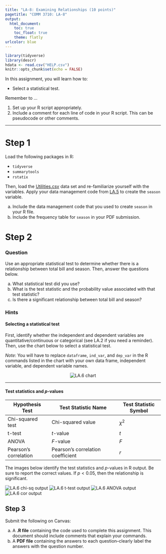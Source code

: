 ```yaml
---
title: "LA-8: Examining Relationships (10 points)"
pagetitle: "COMM 3710: LA-8"
output:
  html_document:
    toc: true
    toc_float: true
    theme: flatly
urlcolor: blue
---
```


```r
library(tidyverse)
library(descr)
hdata <- read.csv("HELP.csv")
knitr::opts_chunk$set(echo = FALSE)
```

In this assignment, you will learn how to:

- Select a statistical test.

Remember to ...

1) Set up your R script appropriately.
2) Include a comment for each line of code in your R script. This can be pseudocode or other comments.

---

# Step 1
Load the following packages in R:

- `tidyverse`
- `summarytools`
- `rstatix`

Then, load the [Utilities.csv](https://utah.instructure.com/files/108105204/download?download_frd=1) data set and re-familiarize yourself with the variables. Apply your data management code from [LA.5](https://sarakyeo.github.io/COMM-3710/LA/LA.5.html) to create the `season` variable.

a) Include the data management code that you used to create `season` in your R file.
b) Include the frequency table for `season` in your PDF submission.

# Step 2 {.tabset .tabset-fade}
### Question
Use an appropriate statistical test to determine whether there is a relationship between total bill and season. Then, answer the questions below.

   a. What statistical test did you use?
   b. What is the test statistic and the probability value associated with that test statistic?
   c. Is there a significant relationship between total bill and season?

### Hints
#### Selecting a statistical test
First, identify whether the independent and dependent variables are quantitative/continuous or categorical (see LA.2 if you need a reminder). Then, use the chart below to select a statistical test.

*Note*: You will have to replace `dataframe`, `ind_var`, and `dep_var` in the R commands listed in the chart with your own data frame, independent variable, and dependent variable names.

<center>
<img src="https://sarakyeo.github.io/COMM-3710/LA/LA.6_chart.png" alt="LA.6 chart"/>
</center>

---
#### Test statistics and *p*-values
| Hypothesis Test       | Test Statistic Name               | Test Statistic Symbol |
|-----------------------|-----------------------------------|-----------------------|
| Chi-squared test      | Chi-squared value                 | $\chi^2$              |
| t-test                | *t*-value                         | $t$                   |
| ANOVA                 | *F*-value                         | $F$                   |
| Pearson's correlation | Pearson's correlation coefficient | $r$                   |

The images below identify the test statistics and *p*-values in R output. Be sure to report the correct values. If $p < 0.05$, then the relationship is significant.

<img src="https://sarakyeo.github.io/COMM-3710/LA/LA.6_chisq.png" alt="LA.6 chi-sq output"/>
<img src="https://sarakyeo.github.io/COMM-3710/LA/LA.6_t-test.png" alt="LA.6 t-test output"/>
<img src="https://sarakyeo.github.io/COMM-3710/LA/LA.6_ANOVA.png" alt="LA.6 ANOVA output"/>
<img src="https://sarakyeo.github.io/COMM-3710/LA/LA.6_cor.png" alt="LA.6 cor output"/>

## Step 3
Submit the following on Canvas:

   (a) A **.R file** containing the code used to complete this assignment. This document should include comments that explain your commands.
   (b) A **PDF file** containing the answers to each question--clearly label the answers with the question number.
